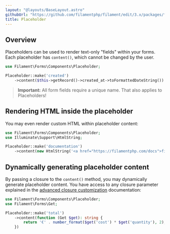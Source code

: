 ```yaml
---
layout: "@layouts/BaseLayout.astro"
githubUrl: "https://github.com/filamentphp/filament/edit/3.x/packages/forms/docs/04-layout/07-placeholder.md"
title: Placeholder
---
```


## Overview

Placeholders can be used to render text-only "fields" within your forms. Each placeholder has `content()`, which cannot be changed by the user.

```php
use Filament\Forms\Components\Placeholder;

Placeholder::make('created')
    ->content($this->getRecord()->created_at->toFormattedDateString())
```

<AutoScreenshot name="forms/layout/placeholder/simple" alt="Placeholder" version="3.x" />

> **Important:** All form fields require a unique name. That also applies to Placeholders!

## Rendering HTML inside the placeholder

You may even render custom HTML within placeholder content:

```php
use Filament\Forms\Components\Placeholder;
use Illuminate\Support\HtmlString;

Placeholder::make('documentation')
    ->content(new HtmlString('<a href="https://filamentphp.com/docs">filamentphp.com</a>'))
```

## Dynamically generating placeholder content

By passing a closure to the `content()` method, you may dynamically generate placeholder content. You have access to any closure parameter explained in the [advanced closure customization](../advanced#closure-customization) documentation:

```php
use Filament\Forms\Components\Placeholder;
use Filament\Forms\Get;

Placeholder::make('total')
    ->content(function (Get $get): string {
        return '€' . number_format($get('cost') * $get('quantity'), 2);
    })
```
